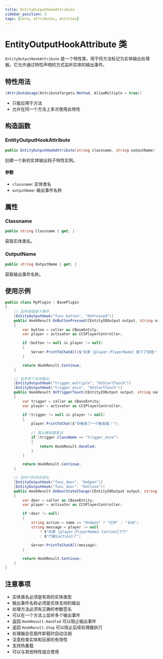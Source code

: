 ```yaml
---
title: EntityOutputHookAttribute
sidebar_position: 3
tags: [core, attributes, entities]
---
```


# EntityOutputHookAttribute 类

`EntityOutputHookAttribute` 是一个特性类，用于将方法标记为实体输出处理器。它允许通过特性声明的方式监听实体的输出事件。

## 特性用法

```csharp
[AttributeUsage(AttributeTargets.Method, AllowMultiple = true)]
```

- 只能应用于方法
- 允许在同一个方法上多次使用此特性

## 构造函数

### EntityOutputHookAttribute
```csharp
public EntityOutputHookAttribute(string classname, string outputName)
```

创建一个新的实体输出钩子特性实例。

#### 参数
- `classname`: 实体类名
- `outputName`: 输出事件名称

## 属性

### Classname
```csharp
public string Classname { get; }
```

获取实体类名。

### OutputName
```csharp
public string OutputName { get; }
```

获取输出事件名称。

## 使用示例

```csharp
public class MyPlugin : BasePlugin
{
    // 监听按钮按下事件
    [EntityOutputHook("func_button", "OnPressed")]
    public HookResult OnButtonPressed(CEntityIOOutput output, string name, CEntityInstance activator, CEntityInstance caller, CVariant value, float delay)
    {
        var button = caller as CBaseEntity;
        var player = activator as CCSPlayerController;

        if (button != null && player != null)
        {
            Server.PrintToChatAll($"玩家 {player.PlayerName} 按下了按钮！");
        }

        return HookResult.Continue;
    }

    // 监听多个实体输出
    [EntityOutputHook("trigger_multiple", "OnStartTouch")]
    [EntityOutputHook("trigger_once", "OnStartTouch")]
    public HookResult OnTriggerTouch(CEntityIOOutput output, string name, CEntityInstance activator, CEntityInstance caller, CVariant value, float delay)
    {
        var trigger = caller as CBaseEntity;
        var player = activator as CCSPlayerController;

        if (trigger != null && player != null)
        {
            player.PrintToChat($"你触发了一个触发器！");
            
            // 阻止触发器激活
            if (trigger.ClassName == "trigger_once")
            {
                return HookResult.Handled;
            }
        }

        return HookResult.Continue;
    }

    // 监听门的状态变化
    [EntityOutputHook("func_door", "OnOpen")]
    [EntityOutputHook("func_door", "OnClose")]
    public HookResult OnDoorStateChange(CEntityIOOutput output, string name, CEntityInstance activator, CEntityInstance caller, CVariant value, float delay)
    {
        var door = caller as CBaseEntity;
        var player = activator as CCSPlayerController;

        if (door != null)
        {
            string action = name == "OnOpen" ? "打开" : "关闭";
            string message = player != null 
                ? $"玩家 {player.PlayerName} {action}了门"
                : $"门被{action}了";
                
            Server.PrintToChatAll(message);
        }

        return HookResult.Continue;
    }
}
```

## 注意事项

- 实体类名必须是有效的实体类型
- 输出事件名称必须是实体支持的输出
- 处理方法必须有正确的参数签名
- 可以在一个方法上监听多个输出事件
- 返回 `HookResult.Handled` 可以阻止输出事件
- 返回 `HookResult.Stop` 可以阻止后续处理器执行
- 处理器会在插件卸载时自动注销
- 注意检查实体和玩家的有效性
- 支持热重载
- 可以与其他特性组合使用
  